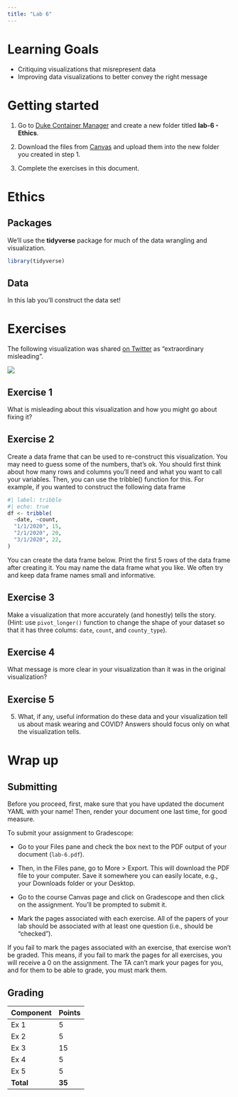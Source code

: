 ```yaml
---
title: "Lab 6"
---
```



# Learning Goals

-   Critiquing visualizations that misrepresent data
-   Improving data visualizations to better convey the right message

# Getting started

1.  Go to [Duke Container Manager](https://cmgr.oit.duke.edu/containers) and create a new folder titled **lab-6 - Ethics**.

2.  Download the files from [Canvas](https://canvas.duke.edu/courses/32831/pages/mon-jun-10-inference-with-mathematical-models) and upload them into the new folder you created in step 1.

3.  Complete the exercises in this document.


# Ethics

## Packages

We'll use the **tidyverse** package for much of the data wrangling and visualization.

```r
library(tidyverse)
```

## Data

In this lab you'll construct the data set!

# Exercises

The following visualization was shared [on Twitter](https://twitter.com/JonBoeckenstedt/status/1291602888376999936) as "extraordinary misleading".

![](images/masks-v-nomasks.png)

## Exercise 1

::: exercise
What is misleading about this visualization and how you might go about fixing it?
:::


## Exercise 2

::: exercise
Create a data frame that can be used to re-construct this visualization. You may need to guess some of the numbers, that's ok. You should first think about how many rows and columns you'll need and what you want to call your variables. Then, you can use the tribble() function for this. For example, if you wanted to construct the following data frame

```r
#| label: tribble
#| echo: true
df <- tribble(
  ~date, ~count,
  "1/1/2020", 15,
  "2/1/2020", 20,
  "3/1/2020", 22,
)
```

You can create the data frame below. Print the first 5 rows of the data frame after creating it. You may name the data frame what you like. We often try and keep data frame names small and informative.

:::

## Exercise 3

::: exercise
Make a visualization that more accurately (and honestly) tells the story.
(Hint: use `pivot_longer()` function to change the shape of your dataset so that it has three colums: `date`, `count`, and `county_type`).
:::

## Exercise 4

::: exercise
 What message is more clear in your visualization than it was in the original visualization?

:::

## Exercise 5

::: exercise
5.  What, if any, useful information do these data and your visualization tell us about mask wearing and COVID? Answers should focus only on what the visualization tells.

:::

# Wrap up

## Submitting

::: callout-important
Before you proceed, first, make sure that you have updated the document YAML with your name! Then, render your document one last time, for good measure.
:::

To submit your assignment to Gradescope:

-   Go to your Files pane and check the box next to the PDF output of your document (`lab-6.pdf`).

-   Then, in the Files pane, go to More \> Export. This will download the PDF file to your computer. Save it somewhere you can easily locate, e.g., your Downloads folder or your Desktop.

-   Go to the course Canvas page and click on Gradescope and then click on the assignment. You'll be prompted to submit it.

-   Mark the pages associated with each exercise. All of the papers of your lab should be associated with at least one question (i.e., should be "checked").

::: callout-warning
If you fail to mark the pages associated with an exercise, that exercise won't be graded. This means, if you fail to mark the pages for all exercises, you will receive a 0 on the assignment. The TA can't mark your pages for you, and for them to be able to grade, you must mark them.
:::

## Grading
| Component             | Points |
|:----------------------|:-------|
| Ex 1                  | 5      |
| Ex 2                  | 5      |
| Ex 3                  | 15     |
| Ex 4                  | 5      |
| Ex 5                  | 5      |
| **Total**             | **35** |


